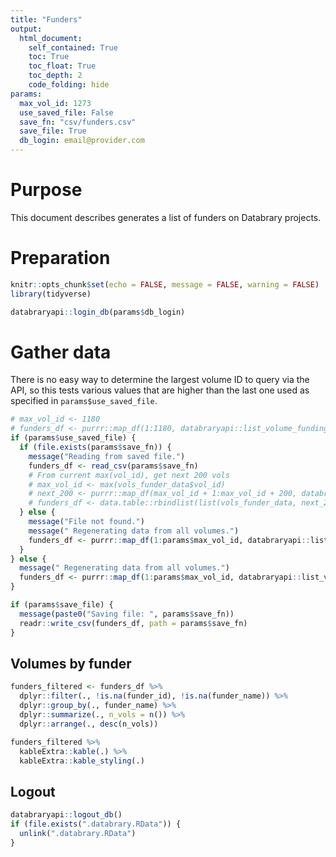```yaml
---
title: "Funders"
output: 
  html_document:
    self_contained: True
    toc: True
    toc_float: True
    toc_depth: 2
    code_folding: hide
params:
  max_vol_id: 1273
  use_saved_file: False
  save_fn: "csv/funders.csv"
  save_file: True
  db_login: email@provider.com
---
```


# Purpose

This document describes generates a list of funders on Databrary projects.

# Preparation

```r
knitr::opts_chunk$set(echo = FALSE, message = FALSE, warning = FALSE)
library(tidyverse)
```

```r
databraryapi::login_db(params$db_login)
```

# Gather data

There is no easy way to determine the largest volume ID to query via the API, so this tests various values that are higher than the last one used as specified in `params$use_saved_file`.

```r
# max_vol_id <- 1180
# funders_df <- purrr::map_df(1:1180, databraryapi::list_volume_funding)
if (params$use_saved_file) {
  if (file.exists(params$save_fn)) {
    message("Reading from saved file.")
    funders_df <- read_csv(params$save_fn)
    # From current max(vol_id), get next 200 vols
    # max_vol_id <- max(vols_funder_data$vol_id)
    # next_200 <- purrr::map_df(max_vol_id + 1:max_vol_id + 200, databraryapi::list_volume_funding)
    # funders_df <- data.table::rbindlist(list(vols_funder_data, next_200))
  } else {
    message("File not found.")
    message(" Regenerating data from all volumes.")
    funders_df <- purrr::map_df(1:params$max_vol_id, databraryapi::list_volume_funding)
  }
} else {
  message(" Regenerating data from all volumes.")
  funders_df <- purrr::map_df(1:params$max_vol_id, databraryapi::list_volume_funding)
}
```

```r
if (params$save_file) {
  message(paste0("Saving file: ", params$save_fn))
  readr::write_csv(funders_df, path = params$save_fn)
}
```

## Volumes by funder

```r
funders_filtered <- funders_df %>%
  dplyr::filter(., !is.na(funder_id), !is.na(funder_name)) %>%
  dplyr::group_by(., funder_name) %>%
  dplyr::summarize(., n_vols = n()) %>%
  dplyr::arrange(., desc(n_vols))

funders_filtered %>%
  kableExtra::kable(.) %>%
  kableExtra::kable_styling(.)
```

## Logout

```r
databraryapi::logout_db()
if (file.exists(".databrary.RData")) {
  unlink(".databrary.RData")
}
```